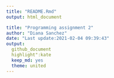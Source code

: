 ```yaml
---
title: "README.Rmd"
output: html_document

title: "Programming assignment 2"
author: "Diana Sanchez"
date: "Last update:2021-02-04 09:39:43"
output:
  github_document
  highlight":kate
  keep_md: yes
  theme: united
---
```



